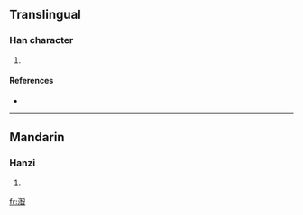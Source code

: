 ==Translingual==

===Han character===
{{Han char|rn=85|rad=水|as=12|sn=15|four=3616<sub>0</sub>|canj=水人口日 (EORA)}}

# {{defn|Han|sort=水12}}

====References====
* {{Han ref|kx=0650.090|dkj=18267|hdz=31743.020|uh=6F6A|ud=28522|bh=E660|bd=58976}}

----

==Mandarin==

===Hanzi===
{{cmn-hanzi|pin=[[dí]] ([[di2]])|wg=ti<sup>2</sup>}}

# {{defn|Mandarin}}

[[fr:潪]]